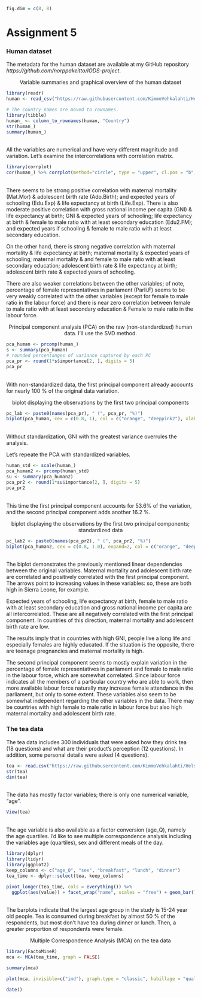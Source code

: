 ```r
fig.dim = c(8, 8)
```


# Assignment 5
### Human dataset ###

The metadata for the human dataset are available at my GitHub repository *https://github.com/norppakeitto/IODS-project*.


<p style="text-align: center;">Variable summaries and graphical overview of the human dataset</p> 

```r
library(readr)
human <- read_csv("https://raw.githubusercontent.com/KimmoVehkalahti/Helsinki-Open-Data-Science/master/datasets/human2.csv")

# The country names are moved to rownames.
library(tibble)
human_ <- column_to_rownames(human, "Country")
str(human_)
summary(human_)

```
</br> All the variables are numerical and have very different magnitude and variation. Let's examine the intercorrelations with correlation matrix.


```r
library(corrplot)
cor(human_) %>% corrplot(method="circle", type = "upper", cl.pos = "b", tl.pos = "d", tl.cex = 1.0)
```
</br> There seems to be strong positive correlation with maternal mortality (Mat.Mor) & adolescent birth rate (Ado.Birth); and expected years of schooling (Edu.Exp) & life expectancy at birth (Life.Exp). There is also moderate positive correlation with gross national income per capita (GNI) & life expectancy at birth; GNI & expected years of schooling; life expectancy at birth & female to male ratio with at least secondary education (Edu2.FM); and expected years if schooling & female to male ratio with at least secondary education.

On the other hand, there is strong negative correlation with maternal mortality & life expectancy at birth; maternal mortality & expected years of schooling; maternal mortality & and female to male ratio with at least secondary education; adolescent birth rate & life expectancy at birth; adolescent birth rate & expected years of schooling. 

There are also weaker correlations between the other variables; of note, percentage of female representatives in parliament (Parli.F) seems to be very weakly correlated with the other variables (except for female to male ratio in the labour force) and there is near zero correlation between female to male ratio with at least secondary education & Female to male ratio in the labour force.


<p style="text-align: center;">Principal component analysis (PCA) on the raw (non-standardized) human data. I'll use the SVD method.</p> 
```r
pca_human <- prcomp(human_)
s <- summary(pca_human)
# rounded percentanges of variance captured by each PC
pca_pr <- round(1*s$importance[2, ], digits = 5)
pca_pr
```
</br>With non-standardized data, the first principal component already accounts for nearly 100 % of the original data variation.

<p style="text-align: center;">biplot displaying the observations by the first two principal components</p>  
```r
pc_lab <- paste0(names(pca_pr), " (", pca_pr, "%)")
biplot(pca_human, cex = c(0.8, 1), col = c("orange", "deeppink2"), xlab = pc_lab[1], ylab = pc_lab[2])
```
</br>Without standardization, GNI with the greatest variance overrules the analysis.

Let's repeate the PCA with standardized variables.

```r
human_std <- scale(human_)
pca_human2 <- prcomp(human_std)
su <- summary(pca_human2)
pca_pr2 <- round(1*su$importance[2, ], digits = 5)
pca_pr2
```
</br>This time the first principal component accounts for 53.6% of the variation, and the second principal component adds another 16.2 %.


<p style="text-align: center;">biplot displaying the observations by the first two principal components; standardized data</p>  
```r
pc_lab2 <- paste0(names(pca_pr2), " (", pca_pr2, "%)")
biplot(pca_human2, cex = c(0.8, 1.0), expand=2, col = c("orange", "deeppink2"), xlab = pc_lab2[1], ylab = pc_lab2[2],xlim=c(-0.4, 0.4), ylim=c(-0.4, 0.4))
```
</br>The biplot demonstrates the previously mentioned linear dependencies between the original variables. Maternal mortality and adolescent birth rate are correlated and positively correlated with the first principal component. The arrows point to increasing values in these variables: so, these are both high in Sierra Leone, for example. 

Expected years of schooling, life expectancy at birth, female to male ratio with at least secondary education and gross national income per capita are all intercorrelated. These are all negatively correlated with the first principal component. In countries of this direction, maternal mortality and adolescent birth rate are low.

The results imply that in countries with high GNI, people live a long life and especially females are highly educated. If the situation is the opposite, there are teenage pregnancies and maternal mortality is high. 

The second principal component seems to mostly explain variation in the percentage of female representatives in parliament and female to male ratio in the labour force, which are somewhat correlated. Since labour force indicates all the members of a particular country who are able to work, then more available labour force naturally may increase female attendance in the parliament, but only to some extent. These variables also seem to be somewhat independent regarding the other variables in the data. There may be countries with high female to male ratio in labour force but also high maternal mortality and adolescent birth rate.

### The tea data ###  

The tea data includes 300 individuals that were asked how they drink tea (18 questions) and what are their product's perception (12 questions). In addition, some personal details were asked (4 questions).
```r
tea <- read.csv("https://raw.githubusercontent.com/KimmoVehkalahti/Helsinki-Open-Data-Science/master/datasets/tea.csv", stringsAsFactors = TRUE)
str(tea)
dim(tea)
```
</br>The data has mostly factor variables; there is only one numerical variable, "age". 

```r
View(tea)
```
</br>The age variable is also available as a factor conversion (age_Q), namely the age quartiles. I'd like to see multiple correspondence analysis including the variables age (quartiles), sex and different meals of the day.


```r
library(dplyr)
library(tidyr)
library(ggplot2)
keep_columns <- c("age_Q", "sex", "breakfast", "lunch", "dinner")
tea_time <- dplyr::select(tea, keep_columns)

pivot_longer(tea_time, cols = everything()) %>% 
  ggplot(aes(value)) + facet_wrap("name", scales = "free") + geom_bar() + theme(axis.text.x = element_text(angle = 45, hjust = 1, size = 8))
```
</br>The barplots indicate that the largest age group in the study is 15-24 year old people. Tea is consumed during breakfast by almost 50 % of the respondents, but most don't have tea during dinner or lunch. Then, a greater proportion of respondents were female.


<p style="text-align: center;">Multiple Correspondence Analysis (MCA) on the tea data</p>  
```r
library(FactoMineR)
mca <- MCA(tea_time, graph = FALSE)

summary(mca)

plot(mca, invisible=c("ind"), graph.type = "classic", habillage = "quali")
```



```r
date()
```
